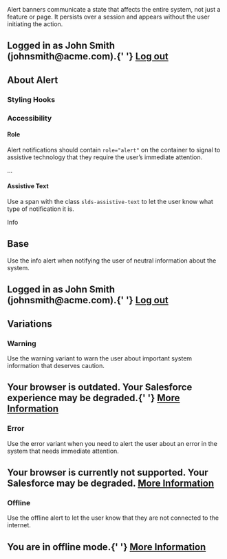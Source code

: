 
<div className="doc lead">
  Alert banners communicate a state that affects the entire system, not just a
  feature or page. It persists over a session and appears without the user
  initiating the action.
</div>

<CodeView exampleOnly>
  <Alert type="info">
    <UtilityIcon
      containerClassName="slds-m-right_x-small"
      className="slds-icon_x-small"
      assistiveText={false}
      symbol="user"
    />
    <h2>
      Logged in as John Smith (johnsmith@acme.com).{' '}
      <a href="javascript:void(0);">Log out</a>
    </h2>
  </Alert>
</CodeView>

## About Alert

### Styling Hooks

<StyleApiTable name="alert" type="component" />

### Accessibility

#### Role

Alert notifications should contain `role="alert"` on the container to signal to assistive technology that they require the user’s immediate attention.

<CodeBlock toggleCode={false}>
  <div
    className="slds-notify slds-notify_alert slds-theme_alert-texture slds-theme_info"
    role="alert"
  >
    ...
  </div>
</CodeBlock>

#### Assistive Text

Use a span with the class `slds-assistive-text` to let the user know what type of notification it is.

<CodeBlock toggleCode={false}>
  <span className="slds-assistive-text">Info</span>
</CodeBlock>

## Base

Use the info alert when notifying the user of neutral information about the system.

<Example title="Alert Informational">
  <CodeView>
    <Alert type="info">
      <UtilityIcon
        containerClassName="slds-m-right_x-small"
        className="slds-icon_x-small"
        assistiveText={false}
        symbol="user"
      />
      <h2>
        Logged in as John Smith (johnsmith@acme.com).{' '}
        <a href="javascript:void(0);">Log out</a>
      </h2>
    </Alert>
  </CodeView>
</Example>

## Variations

### Warning

Use the warning variant to warn the user about important system information that deserves caution.

<Example title="Alert Warning">
  <CodeView>
    <Alert type="warning">
      <UtilityIcon
        containerClassName="slds-m-right_x-small"
        className="slds-icon_x-small"
        assistiveText={false}
        symbol="warning"
      />
      <h2>
        Your browser is outdated. Your Salesforce experience may be degraded.{' '}
        <a href="javascript:void(0);">More Information</a>
      </h2>
    </Alert>
  </CodeView>
</Example>

### Error

Use the error variant when you need to alert the user about an error in the system that needs immediate attention.

<Example title="Alert Error">
  <CodeView>
    <Alert type="error">
      <UtilityIcon
        containerClassName="slds-m-right_x-small"
        className="slds-icon_x-small"
        assistiveText={false}
        symbol="error"
      />
      <h2>
        Your browser is currently not supported. Your Salesforce may be
        degraded. <a href="javascript:void(0);">More Information</a>
      </h2>
    </Alert>
  </CodeView>
</Example>

### Offline

Use the offline alert to let the user know that they are not connected to the internet.

<Example title="Alert Offline">
  <CodeView>
    <Alert type="offline">
      <UtilityIcon
        containerClassName="slds-m-right_x-small"
        className="slds-icon_x-small"
        assistiveText={false}
        symbol="offline"
      />
      <h2>
        You are in offline mode.{' '}
        <a href="javascript:void(0);">More Information</a>
      </h2>
    </Alert>
  </CodeView>
</Example>
